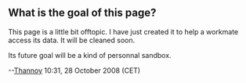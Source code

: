 == What is the goal of this page? ==

This page is a little bit offtopic. I have just created it to help a workmate access its data.
It will be cleaned soon.

Its future goal will be a kind of personnal sandbox.

--[[User:Thannoy|Thannoy]] 10:31, 28 October 2008 (CET)